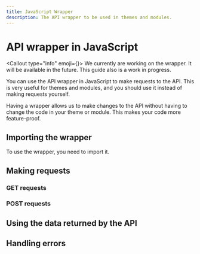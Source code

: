 ```yaml
---
title: JavaScript Wrapper
description: The API wrapper to be used in themes and modules.
---
```



# <FontAwesomeIcon icon={faRobot} /> API wrapper in JavaScript
<Callout type="info" emoji={<FontAwesomeIcon icon={faCircleInfo} />}>
  We currently are working on the wrapper. It will be available in the future. This guide also is a work in progress.
</Callout>

You can use the API wrapper in JavaScript to make requests to the API. This is very useful for themes and modules, and you should use it instead of making requests yourself.

Having a wrapper allows us to make changes to the API without having to change the code in your theme or module. This makes your code more feature-proof.

## Importing the wrapper
To use the wrapper, you need to import it.

## Making requests
### GET requests
### POST requests

## Using the data returned by the API

## Handling errors